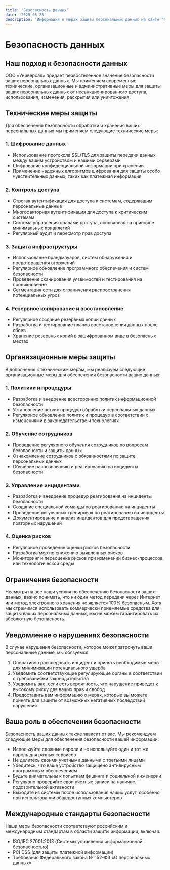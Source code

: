 ```yaml
---
title: 'Безопасность данных'
date: '2025-03-25'
description: 'Информация о мерах защиты персональных данных на сайте "Мир Китайского Оборудования"'
---
```


# Безопасность данных

## Наш подход к безопасности данных

ООО «Универсал» придает первостепенное значение безопасности ваших персональных данных. Мы применяем современные технические, организационные и административные меры для защиты ваших персональных данных от несанкционированного доступа, использования, изменения, раскрытия или уничтожения.

## Технические меры защиты

Для обеспечения безопасности обработки и хранения ваших персональных данных мы применяем следующие технические меры:

### 1. Шифрование данных

- Использование протокола SSL/TLS для защиты передачи данных между вашим устройством и нашими серверами
- Шифрование конфиденциальной информации при хранении
- Применение надежных алгоритмов шифрования для защиты особо чувствительных данных, таких как платежная информация

### 2. Контроль доступа

- Строгая аутентификация для доступа к системам, содержащим персональные данные
- Многофакторная аутентификация для доступа к критическим системам
- Система управления правами доступа, основанная на принципе минимальных привилегий
- Регулярный аудит и пересмотр прав доступа

### 3. Защита инфраструктуры

- Использование брандмауэров, систем обнаружения и предотвращения вторжений
- Регулярное обновление программного обеспечения и систем безопасности
- Проведение сканирования уязвимостей и тестирования на проникновение
- Сегментация сети для ограничения распространения потенциальных угроз

### 4. Резервное копирование и восстановление

- Регулярное создание резервных копий данных
- Разработка и тестирование планов восстановления данных после сбоев
- Хранение резервных копий в зашифрованном виде в безопасных местах

## Организационные меры защиты

В дополнение к техническим мерам, мы реализуем следующие организационные меры для обеспечения безопасности ваших данных:

### 1. Политики и процедуры

- Разработка и внедрение всесторонних политик информационной безопасности
- Установление четких процедур обработки персональных данных
- Регулярное обновление политик и процедур в соответствии с изменениями в законодательстве и технологиях

### 2. Обучение сотрудников

- Проведение регулярного обучения сотрудников по вопросам безопасности и защиты данных
- Ознакомление сотрудников с обязанностями по защите персональных данных
- Обучение распознаванию и реагированию на инциденты безопасности

### 3. Управление инцидентами

- Разработка и внедрение процедур реагирования на инциденты безопасности
- Создание специальной команды по реагированию на инциденты
- Проведение регулярных тренировок по реагированию на инциденты
- Документирование и анализ инцидентов для предотвращения повторных нарушений

### 4. Оценка рисков

- Регулярное проведение оценки рисков безопасности
- Разработка мер по снижению выявленных рисков
- Мониторинг и переоценка рисков при изменении бизнес-процессов или технологической среды

## Ограничения безопасности

Несмотря на все наши усилия по обеспечению безопасности ваших данных, важно понимать, что ни один метод передачи через Интернет или метод электронного хранения не является 100% безопасным. Хотя мы стремимся использовать коммерчески приемлемые средства для защиты ваших персональных данных, мы не можем гарантировать их абсолютную безопасность.

## Уведомление о нарушениях безопасности

В случае нарушения безопасности, которое может затронуть ваши персональные данные, мы обязуемся:

1. Оперативно расследовать инцидент и принять необходимые меры для минимизации потенциального ущерба
2. Уведомить соответствующие регулирующие органы в соответствии с требованиями законодательства
3. Уведомить вас, если есть вероятность, что нарушение приведет к высокому риску для ваших прав и свобод
4. Предоставить вам информацию о мерах, которые вы можете принять для защиты от возможных негативных последствий нарушения

## Ваша роль в обеспечении безопасности

Безопасность ваших данных также зависит от вас. Мы рекомендуем следующие меры для обеспечения безопасности вашей информации:

- Используйте сложные пароли и не используйте один и тот же пароль для разных сервисов
- Не делитесь своими учетными данными с третьими лицами
- Убедитесь, что ваше устройство защищено антивирусным программным обеспечением
- Будьте внимательны к попыткам фишинга и социальной инженерии
- Регулярно проверяйте свои учетные записи на наличие подозрительной активности
- Выходите из системы после использования наших услуг, особенно при использовании общедоступных компьютеров

## Международные стандарты безопасности

Наши меры безопасности соответствуют российским и международным стандартам в области защиты информации, включая:

- ISO/IEC 27001:2013 (Системы управления информационной безопасностью)
- PCI DSS (для защиты платежной информации)
- Требования Федерального закона № 152-ФЗ «О персональных данных»
